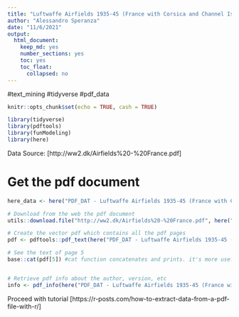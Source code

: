 ```yaml
---
title: "Luftwaffe Airfields 1935-45 (France with Corsica and Channel Islands)"
author: "Alessandro Speranza"
date: "11/6/2021"
output:
  html_document:
    keep_md: yes
    number_sections: yes
    toc: yes
    toc_float:
      collapsed: no
---
```


#text_mining
#tidyverse
#pdf_data

```r
knitr::opts_chunk$set(echo = TRUE, cash = TRUE)
```

```r
library(tidyverse)
library(pdftools)
library(funModeling)
library(here)
```

Data Source: [http://ww2.dk/Airfields%20-%20France.pdf]

# Get the pdf document
```r

here_data <- here("PDF_DAT - Luftwaffe Airfields 1935-45 (France with Corsica and Channel Islands)/data") 

# Download from the web the pdf document
utils::download.file("http://ww2.dk/Airfields%20-%20France.pdf", here("PDF_DAT - Luftwaffe Airfields 1935-45 (France with Corsica and Channel Islands)", "data", "Airfields - France.pdf"), mode = "wb")

# Create the vector pdf which contains all the pdf pages
pdf <- pdftools::pdf_text(here("PDF_DAT - Luftwaffe Airfields 1935-45 (France with Corsica and Channel Islands)", "data", "Airfields - France.pdf"))

# See the text of page 5
base::cat(pdf[5]) #cat function concatenates and prints. it's more useful than the simple pdf[5] 


# Retrieve pdf info about the author, version, etc
info <- pdf_info(here("PDF_DAT - Luftwaffe Airfields 1935-45 (France with Corsica and Channel Islands)", "data", "Airfields - France.pdf"))
```

Proceed with tutorial [https://r-posts.com/how-to-extract-data-from-a-pdf-file-with-r/]
